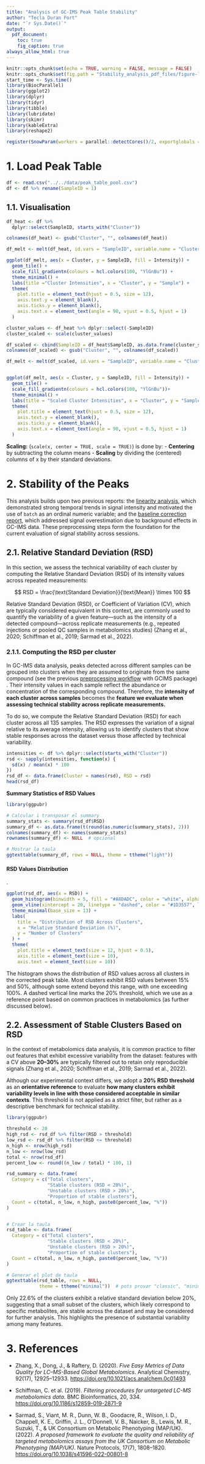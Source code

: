 ```yaml
---
title: "Analysis of GC-IMS Peak Table Stability"
author: "Tecla Duran Fort"
date: "`r Sys.Date()`"
output:
  pdf_document:
    toc: true
    fig_caption: true
always_allow_html: true
---
```


```r
knitr::opts_chunk$set(echo = TRUE, warning = FALSE, message = FALSE)
knitr::opts_chunk$set(fig.path = "Stability_analysis_pdf_files/figure-latex/")
start_time <- Sys.time()
library(BiocParallel)
library(ggplot2)
library(dplyr)
library(tidyr)
library(tibble)
library(lubridate)
library(skimr)
library(kableExtra)
library(reshape2)
```

```r
register(SnowParam(workers = parallel::detectCores()/2, exportglobals = FALSE), default = TRUE)
```

\newpage

# 1. Load Peak Table

```r
df <- read.csv("../../data/peak_table_pool.csv")
df <- df %>% rename(SampleID = 1)
```

## 1.1. Visualisation

```r
df_heat <- df %>%
  dplyr::select(SampleID, starts_with("Cluster"))

colnames(df_heat) <- gsub("Cluster", "", colnames(df_heat))

df_melt <- melt(df_heat, id.vars = "SampleID", variable.name = "Cluster", value.name = "Intensity")

ggplot(df_melt, aes(x = Cluster, y = SampleID, fill = Intensity)) +
  geom_tile() +
  scale_fill_gradientn(colours = hcl.colors(100, "YlGnBu")) +
  theme_minimal() +
  labs(title ="Cluster Intensities", x = "Cluster", y = "Sample") +
  theme(
    plot.title = element_text(hjust = 0.5, size = 12),
    axis.text.y = element_blank(),
    axis.ticks.y = element_blank(),
    axis.text.x = element_text(angle = 90, vjust = 0.5, hjust = 1)
  )

```

```r
cluster_values <- df_heat %>% dplyr::select(-SampleID)
cluster_scaled <- scale(cluster_values)

df_scaled <- cbind(SampleID = df_heat$SampleID, as.data.frame(cluster_scaled))
colnames(df_scaled) <- gsub("Cluster", "", colnames(df_scaled))

df_melt <- melt(df_scaled, id.vars = "SampleID", variable.name = "Cluster", value.name = "Intensity")


ggplot(df_melt, aes(x = Cluster, y = SampleID, fill = Intensity)) +
  geom_tile() +
  scale_fill_gradientn(colours = hcl.colors(100, "YlGnBu"))+
  theme_minimal() +
  labs(title = "Scaled Cluster Intensities", x = "Cluster", y = "Sample") +
  theme(
    plot.title = element_text(hjust = 0.5, size = 12), 
    axis.text.y = element_blank(),
    axis.ticks.y = element_blank(),
    axis.text.x = element_text(angle = 90, vjust = 0.5, hjust = 1)
  )
```
**Scaling:** (`scale(x, center = TRUE, scale = TRUE)`) is done by:
-   **Centering** by subtracting the column means
-   **Scaling** by dividing the (centered) columns of x by their standard deviations.

\newpage



# 2. Stability of the Peaks

This analysis builds upon two previous reports: the [linearity analysis](https://github.com/tecladuran/gcims-workflows/blob/main/docs/linearity_report.md), which demonstrated strong temporal trends in signal intensity and motivated the use of `batch` as an ordinal numeric variable; and the [baseline correction report](https://github.com/tecladuran/gcims-workflows/blob/main/docs/baseline_correction.pdf), which addressed signal overestimation due to background effects in GC-IMS data. These preprocessing steps form the foundation for the current evaluation of signal stability across sessions.


## 2.1. Relative Standard Deviation (RSD)

In this section, we assess the technical variability of each cluster by computing the Relative Standard Deviation (RSD) of its intensity values across repeated measurements:

$$
RSD = \frac{\text{Standard Deviation}}{\text{Mean}} \times 100
$$

Relative Standard Deviation (RSD), or Coefficient of Variation (CV), which are typically considered equivalent in this context, are commonly used to quantify the variability of a given feature---such as the intensity of a detected compound---across replicate measurements (e.g., repeated injections or pooled QC samples in metabolomics studies) (Zhang et al., 2020; Schiffman et al., 2019; Sarmad et al., 2022).


### 2.1.1. Computing the RSD per cluster

In GC-IMS data analysis, peaks detected across different samples can be grouped into clusters when they are assumed to originate from the same compound (see the previous [preprocessing workflow](https://github.com/tecladuran/gcims-workflows/blob/80be09c30e45e30f9927c6f2b151663f54e35963/docs/Full_workflow.md) with GCIMS package) . Their intensity values in each sample reflect the abundance or concentration of the corresponding compound. Therefore, the **intensity of each cluster across samples** becomes the **feature we evaluate when assessing technical stability across replicate measurements.**

To do so, we compute the Relative Standard Deviation (RSD) for each cluster across all 135 samples. The RSD expresses the variation of a signal relative to its average intensity, allowing us to identify clusters that show stable responses across the dataset versus those affected by technical variability.


```r
intensities <- df %>% dplyr::select(starts_with("Cluster"))
rsd <- sapply(intensities, function(x) {
  sd(x) / mean(x) * 100
})
rsd_df <- data.frame(Cluster = names(rsd), RSD = rsd)
head(rsd_df)
```

\vspace{1cm}
**Summary Statistics of RSD Values**

```r
library(ggpubr)

# Calcular i transposar el summary
summary_stats <- summary(rsd_df$RSD)
summary_df <- as.data.frame(t(round(as.numeric(summary_stats), 2)))
colnames(summary_df) <- names(summary_stats)
rownames(summary_df) <- NULL  # opcional

# Mostrar la taula
ggtexttable(summary_df, rows = NULL, theme = ttheme("light"))
```

\newpage

#### RSD Values Distribution

.

```r
ggplot(rsd_df, aes(x = RSD)) +
  geom_histogram(binwidth = 5, fill = "#A8DADC", color = "white", alpha = 0.9, boundary = 0) +
  geom_vline(xintercept = 20, linetype = "dashed", color = "#1D3557", linewidth = 1) +
  theme_minimal(base_size = 13) +
  labs(
    title = "Distribution of RSD Across Clusters",
    x = "Relative Standard Deviation (%)",
    y = "Number of Clusters"
  ) +
  theme(
    plot.title = element_text(size = 12, hjust = 0.5),
    axis.title = element_text(size = 10),
    axis.text = element_text(size = 10))
```

The histogram shows the distribution of RSD values across all clusters in the corrected peak table. Most clusters exhibit RSD values between 15% and 50%, although some extend beyond this range, with one exceeding 100%. A dashed vertical line marks the 20% threshold, which we use as a reference point based on common practices in metabolomics (as further discussed below).

## 2.2. Assessment of Stable Clusters Based on RSD

In the context of metabolomics data analysis, it is common practice to filter out features that exhibit excessive variability from the dataset: features with a CV above **20--30%** are typically filtered out to retain only reproducible signals (Zhang et al., 2020; Schiffman et al., 2019; Sarmad et al., 2022).

Although our experimental context differs, we adopt a **20% RSD threshold** as an **orientative reference** to evaluate **how many clusters exhibit variability levels in line with those considered acceptable in similar contexts**. This threshold is not applied as a strict filter, but rather as a descriptive benchmark for technical stability.


```r
library(ggpubr)

threshold <- 20
high_rsd <- rsd_df %>% filter(RSD > threshold)
low_rsd <- rsd_df %>% filter(RSD <= threshold)
n_high <- nrow(high_rsd)
n_low <- nrow(low_rsd)
total <- nrow(rsd_df)
percent_low <- round((n_low / total) * 100, 1)

rsd_summary <- data.frame(
  Category = c("Total clusters", 
               "Stable clusters (RSD < 20%)", 
               "Unstable clusters (RSD > 20%)", 
               "Proportion of stable clusters"),
  Count = c(total, n_low, n_high, paste0(percent_low, "%"))
)


# Crear la taula
rsd_table <- data.frame(
  Category = c("Total clusters", 
               "Stable clusters (RSD < 20%)", 
               "Unstable clusters (RSD > 20%)", 
               "Proportion of stable clusters"),
  Count = c(total, n_low, n_high, paste0(percent_low, "%"))
)

# Generar el plot de taula
ggtexttable(rsd_table, rows = NULL,
            theme = ttheme("minimal"))  # pots provar "classic", "minimal", etc.
```

Only 22.6% of the clusters exhibit a relative standard deviation below 20%, suggesting that a small subset of the clusters, which likely correspond to specific metabolites, are stable across the dataset and may be considered for further analysis. This highlights the presence of substantial variability among many features.


# 3. References

-   Zhang, X., Dong, J., & Raftery, D. (2020). *Five Easy Metrics of Data Quality for LC--MS-Based Global Metabolomics*. Analytical Chemistry, 92(17), 12925--12933. <https://doi.org/10.1021/acs.analchem.0c01493>

-   Schiffman, C. et al. (2019). *Filtering procedures for untargeted LC-MS metabolomics data.* BMC Bioinformatics, 20, 334. <https://doi.org/10.1186/s12859-019-2871-9>

-   Sarmad, S., Viant, M. R., Dunn, W. B., Goodacre, R., Wilson, I. D., Chappell, K. E., Griffin, J. L., O’Donnell, V. B., Naicker, B., Lewis, M. R., Suzuki, T., & UK Consortium on Metabolic Phenotyping (MAP/UK). (2022). *A proposed framework to evaluate the quality and reliability of targeted metabolomics assays from the UK Consortium on Metabolic Phenotyping (MAP/UK)*. Nature Protocols, 17(7), 1808–1820. <https://doi.org/10.1038/s41596-022-00801-8>





